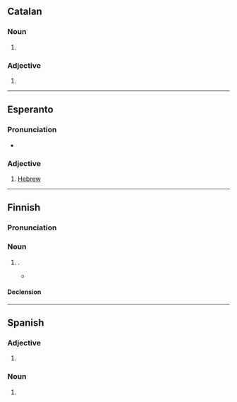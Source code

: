==Catalan==

===Noun===
{{ca-noun|f}}

# {{female equivalent of|ca|hebreu}}

===Adjective===
{{head|ca|adjective form}}

# {{adj form of|ca|hebreu||f|s}}

----

==Esperanto==

===Pronunciation===
* {{audio|eo|LL-Q143 (epo)-Lepticed7-hebrea.wav|Audio}}

===Adjective===
{{eo-head}}

# [[Hebrew]]

----

==Finnish==

===Pronunciation===
{{fi-pronunciation}}

===Noun===
{{fi-noun}}

# {{lb|fi|proscribed}} {{alternative spelling of|fi|heprea}}.
#* {{quote-book|fi
|title=Iloisen kotiinpaluun asuinsijat
|author={{w|Leena Lander}}
|page=73
|year=1997
|publisher=WSOY
|ISBN=951-643-906-3
|passage=―Hanna. Se on kaunis nimi. Ja niin osuva. Tulee '''hebreasta''', merkitsee armoa. Kuka sen keksi?
}}

====Declension====
{{fi-decl-kulkija|n=sg|hebre|a}}

----

==Spanish==

===Adjective===
{{head|es|adjective form}}

# {{adj form of|es|hebreo||f|s}}

===Noun===
{{es-noun|f|m=hebreo}}

# {{female equivalent of|es|hebreo|t=Hebrew}}